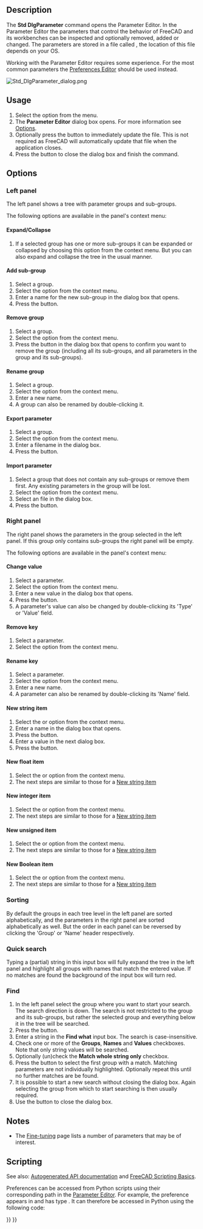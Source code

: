 <languages/>
<translate>

<!--T:27-->
{{Docnav
|[[Std_ProjectUtil|ProjectUtil]]
|[[Std_DlgCustomize|DlgCustomize]]
|[[Std_Tools_Menu|Std Tools Menu]]
|IconL=Std_ProjectUtil.svg
|IconR=Std_DlgCustomize.svg
|IconC=Freecad.svg
}}

<!--T:1-->
{{GuiCommand
|Name=Std DlgParameter
|MenuLocation=Tools → Edit parameters...
|Workbenches=All
|SeeAlso=[[Preferences_Editor|Preferences Editor]]
}}

==Description== <!--T:20-->

<!--T:2-->
The '''Std DlgParameter''' command opens the Parameter Editor. In the Parameter Editor the parameters that control the behavior of FreeCAD and its workbenches can be inspected and optionally removed, added or changed. The parameters are stored in a file called {{FileName|user.cfg}}, the location of this file depends on your OS.

<!--T:7-->
Working with the Parameter Editor requires some experience. For the most common parameters the [[Preferences_Editor|Preferences Editor]] should be used instead.

</translate>
[[Image:Std_DlgParameter_dialog.png]]
<translate>
<!--T:28-->
{{Caption|The Parameter Editor dialog box}}

==Usage== <!--T:21-->

<!--T:3-->
# Select the {{MenuCommand|Tools → [[Image:Std_DlgParameter.svg|16px]] Edit parameters...}} option from the menu.
# The '''Parameter Editor''' dialog box opens. For more information see [[#Options|Options]].
# Optionally press the {{Button|Save to disk}} button to immediately update the {{FileName|user.cfg}} file. This is not required as FreeCAD will automatically update that file when the application closes.
# Press the {{Button|Close}} button to close the dialog box and finish the command.

==Options== <!--T:29-->

===Left panel=== <!--T:30-->

<!--T:31-->
The left panel shows a tree with parameter groups and sub-groups.

<!--T:32-->
The following options are available in the panel's context menu:

====Expand/Collapse==== <!--T:33-->

<!--T:34-->
# If a selected group has one or more sub-groups it can be expanded or collapsed by choosing this option from the context menu. But you can also expand and collapse the tree in the usual manner.

====Add sub-group==== <!--T:35-->

<!--T:36-->
# Select a group.
# Select the {{MenuCommand|Add sub-group}} option from the context menu.
# Enter a name for the new sub-group in the dialog box that opens.
# Press the {{Button|OK}} button.

====Remove group==== <!--T:37-->

<!--T:38-->
# Select a group.
# Select the {{MenuCommand|Remove group}} option from the context menu.
# Press the {{Button|Yes}} button in the dialog box that opens to confirm you want to remove the group (including all its sub-groups, and all parameters in the group and its sub-groups).

====Rename group==== <!--T:39-->

<!--T:40-->
# Select a group.
# Select the {{MenuCommand|Rename group}} option from the context menu.
# Enter a new name.
# A group can also be renamed by double-clicking it.

====Export parameter==== <!--T:41-->

<!--T:42-->
# Select a group.
# Select the {{MenuCommand|Export parameter}} option from the context menu.
# Enter a filename in the dialog box.
# Press the {{Button|Save}} button.

====Import parameter==== <!--T:43-->

<!--T:44-->
# Select a group that does not contain any sub-groups or remove them first. Any existing parameters in the group will be lost.
# Select the {{MenuCommand|Import parameter}} option from the context menu.
# Select an {{FileName|*.FCParam}} file in the dialog box.
# Press the {{Button|Open}} button.

===Right panel=== <!--T:45-->

<!--T:46-->
The right panel shows the parameters in the group selected in the left panel. If this group only contains sub-groups the right panel will be empty.

<!--T:47-->
The following options are available in the panel's context menu:

====Change value==== <!--T:48-->

<!--T:49-->
# Select a parameter.
# Select the {{MenuCommand|Change value}} option from the context menu.
# Enter a new value in the dialog box that opens.
# Press the {{Button|OK}} button.
# A parameter's value can also be changed by double-clicking its 'Type' or 'Value' field.

====Remove key==== <!--T:50-->

<!--T:51-->
# Select a parameter.
# Select the {{MenuCommand|Remove key}} option from the context menu.

====Rename key==== <!--T:52-->

<!--T:53-->
# Select a parameter.
# Select the {{MenuCommand|Rename key}} option from the context menu.
# Enter a new name.
# A parameter can also be renamed by double-clicking its 'Name' field.

====New string item==== <!--T:54-->

<!--T:55-->
# Select the {{MenuCommand|New string item}} or {{MenuCommand|New → New string item}} option from the context menu.
# Enter a name in the dialog box that opens.
# Press the {{Button|OK}} button.
# Enter a value in the next dialog box.
# Press the {{Button|OK}} button.

====New float item==== <!--T:56-->

<!--T:57-->
# Select the {{MenuCommand|New float item}} or {{MenuCommand|New → New float item}} option from the context menu.
# The next steps are similar to those for a [[#New_string_item|New string item]]

====New integer item==== <!--T:58-->

<!--T:59-->
# Select the {{MenuCommand|New integer item}} or {{MenuCommand|New → New integer item}} option from the context menu.
# The next steps are similar to those for a [[#New_string_item|New string item]]

====New unsigned item==== <!--T:60-->

<!--T:61-->
# Select the {{MenuCommand|New unsigned item}} or {{MenuCommand|New → New unsigned item}} option from the context menu.
# The next steps are similar to those for a [[#New_string_item|New string item]]

====New Boolean item==== <!--T:62-->

<!--T:63-->
# Select the {{MenuCommand|New Boolean item}} or {{MenuCommand|New → New Boolean item}} option from the context menu.
# The next steps are similar to those for a [[#New_string_item|New string item]]

===Sorting=== <!--T:64-->

<!--T:65-->
By default the groups in each tree level in the left panel are sorted alphabetically, and the parameters in the right  panel are sorted alphabetically as well. But the order in each panel can be reversed by clicking the 'Group' or 'Name' header respectively.

===Quick search=== <!--T:66-->

<!--T:67-->
Typing a (partial) string in this input box will fully expand the tree in the left panel and highlight all groups with names that match the entered value. If no matches are found the background of the input box will turn red.

===Find=== <!--T:68-->

<!--T:69-->
# In the left panel select the group where you want to start your search. The search direction is down. The search is not restricted to the group and its sub-groups, but rather the selected group and everything below it in the tree will be searched.
# Press the {{Button|Find...}} button.
# Enter a string in the '''Find what''' input box. The search is case-insensitive.
# Check one or more of the '''Groups''', '''Names''' and '''Values''' checkboxes. Note that only string values will be searched.
# Optionally (un)check the '''Match whole string only''' checkbox.
# Press the {{Button|Find Next}} button to select the first group with a match. Matching parameters are not individually highlighted. Optionally repeat this until no further matches are be found.
# It is possible to start a new search without closing the dialog box. Again selecting the group from which to start searching is then usually required.
# Use the {{Button|Cancel}} button to close the dialog box.

==Notes== <!--T:70-->

<!--T:71-->
* The [[Fine-tuning|Fine-tuning]] page lists a number of parameters that may be of interest.

==Scripting== <!--T:10-->

<!--T:72-->
See also: [https://freecad.github.io/SourceDoc/ Autogenerated API documentation] and [[FreeCAD_Scripting_Basics|FreeCAD Scripting Basics]].

<!--T:75-->
Preferences can be accessed from Python scripts using their corresponding path in the [[Std_DlgParameter|Parameter Editor]]. For example, the {{MenuCommand|Edit → Preferences → Import-Export → DXF → Import options → Join geometry}} preference appears in {{MenuCommand|Tools → Edit parameters → BaseApp → Preferences → Mod → Draft → dxfCreatePart}} and has type {{incode|Boolean}}. It can therefore be accessed in Python using the following code:

</translate>
{{Code|code=
# get:
App.ParamGet("User parameter:BaseApp/Preferences/Mod/Draft").GetBool('dxfCreatePart')
# set:
App.ParamGet("User parameter:BaseApp/Preferences/Mod/Draft").SetBool('dxfCreatePart', True)
}}
<translate>


<!--T:74-->
{{Docnav
|[[Std_ProjectUtil|ProjectUtil]]
|[[Std_DlgCustomize|DlgCustomize]]
|[[Std_Tools_Menu|Std Tools Menu]]
|IconL=Std_ProjectUtil.svg
|IconR=Std_DlgCustomize.svg
|IconC=Freecad.svg
}}

</translate>
{{Std_Base_navi{{#translation:}}}}
{{Userdocnavi{{#translation:}}}}